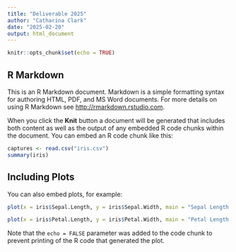 ```yaml
---
title: "Deliverable 2025"
author: "Catharina Clark"
date: "2025-02-20"
output: html_document
---
```


```r
knitr::opts_chunk$set(echo = TRUE)
```

## R Markdown

This is an R Markdown document. Markdown is a simple formatting syntax for authoring HTML, PDF, and MS Word documents. For more details on using R Markdown see <http://rmarkdown.rstudio.com>.

When you click the **Knit** button a document will be generated that includes both content as well as the output of any embedded R code chunks within the document. You can embed an R code chunk like this:

```r
captures <- read.csv("iris.csv")
summary(iris)
```

## Including Plots

You can also embed plots, for example:

```r
plot(x = iris$Sepal.Length, y = iris$Sepal.Width, main = "Sepal Length by Width", xlim = c(4,8.5), ylim = c(1.5,5), xlab = "Sepal Length (mm)", ylab = "Sepal Width (mm)")

plot(x = iris$Petal.Length, y = iris$Petal.Width, main = "Petal Length by Width", xlim = c(0,8), ylim = c(0,3), xlab = "Petal Length (mm)", ylab = "Petal Width (mm)")
```

Note that the `echo = FALSE` parameter was added to the code chunk to prevent printing of the R code that generated the plot.